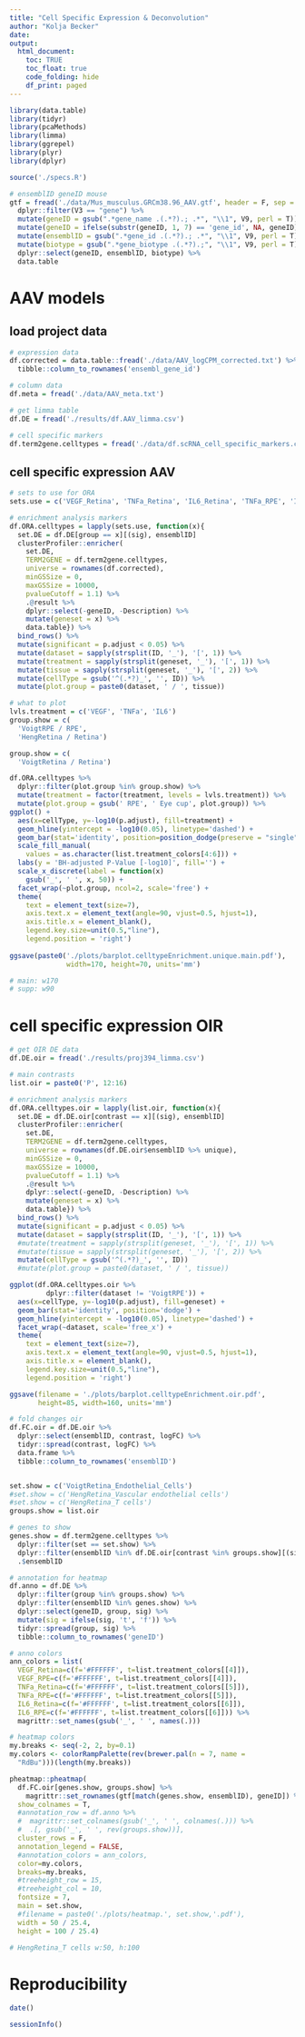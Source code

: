 ```yaml
---
title: "Cell Specific Expression & Deconvolution"
author: "Kolja Becker"
date: 
output:
  html_document:
    toc: TRUE
    toc_float: true
    code_folding: hide
    df_print: paged
---
```


```r

library(data.table)
library(tidyr)
library(pcaMethods)
library(limma)
library(ggrepel)
library(plyr)
library(dplyr)

source('./specs.R')

```


```r

# ensemblID geneID mouse
gtf = fread('./data/Mus_musculus.GRCm38.96_AAV.gtf', header = F, sep = "\t") %>%
  dplyr::filter(V3 == "gene") %>%
  mutate(geneID = gsub(".*gene_name .(.*?).; .*", "\\1", V9, perl = T)) %>%
  mutate(geneID = ifelse(substr(geneID, 1, 7) == 'gene_id', NA, geneID)) %>%
  mutate(ensemblID = gsub(".*gene_id .(.*?).; .*", "\\1", V9, perl = T)) %>%
  mutate(biotype = gsub(".*gene_biotype .(.*?).;", "\\1", V9, perl = T)) %>%
  dplyr::select(geneID, ensemblID, biotype) %>%
  data.table

```

# AAV models

## load project data

```r

# expression data
df.corrected = data.table::fread('./data/AAV_logCPM_corrected.txt') %>%
  tibble::column_to_rownames('ensembl_gene_id')

# column data
df.meta = fread('./data/AAV_meta.txt')

# get limma table
df.DE = fread('./results/df.AAV_limma.csv')

# cell specific markers
df.term2gene.celltypes = fread('./data/df.scRNA_cell_specific_markers.csv')

```

## cell specific expression AAV

```r

# sets to use for ORA
sets.use = c('VEGF_Retina', 'TNFa_Retina', 'IL6_Retina', 'TNFa_RPE', 'IL6_RPE')

# enrichment analysis markers
df.ORA.celltypes = lapply(sets.use, function(x){
  set.DE = df.DE[group == x][(sig), ensemblID]
  clusterProfiler::enricher(
    set.DE,
    TERM2GENE = df.term2gene.celltypes,
    universe = rownames(df.corrected),
    minGSSize = 0,
    maxGSSize = 10000,
    pvalueCutoff = 1.1) %>%
    .@result %>%
    dplyr::select(-geneID, -Description) %>%
    mutate(geneset = x) %>%
    data.table}) %>%
  bind_rows() %>%
  mutate(significant = p.adjust < 0.05) %>%
  mutate(dataset = sapply(strsplit(ID, '_'), '[', 1)) %>%
  mutate(treatment = sapply(strsplit(geneset, '_'), '[', 1)) %>%
  mutate(tissue = sapply(strsplit(geneset, '_'), '[', 2)) %>%
  mutate(cellType = gsub('^(.*?)_', '', ID)) %>%
  mutate(plot.group = paste0(dataset, ' / ', tissue))

```

```r

# what to plot
lvls.treatment = c('VEGF', 'TNFa', 'IL6')
group.show = c(
  'VoigtRPE / RPE',
  'HengRetina / Retina')

group.show = c(
  'VoigtRetina / Retina')

df.ORA.celltypes %>%
  dplyr::filter(plot.group %in% group.show) %>%
  mutate(treatment = factor(treatment, levels = lvls.treatment)) %>%
  mutate(plot.group = gsub(' RPE', ' Eye cup', plot.group)) %>%
ggplot() +
  aes(x=cellType, y=-log10(p.adjust), fill=treatment) +
  geom_hline(yintercept = -log10(0.05), linetype='dashed') +
  geom_bar(stat='identity', position=position_dodge(preserve = "single")) +
  scale_fill_manual(
    values = as.character(list.treatment_colors[4:6])) +
  labs(y = 'BH-adjusted P-Value [-log10]', fill='') +
  scale_x_discrete(label = function(x)
    gsub('_', ' ', x, 50)) +
  facet_wrap(~plot.group, ncol=2, scale='free') +
  theme(
    text = element_text(size=7),
    axis.text.x = element_text(angle=90, vjust=0.5, hjust=1),
    axis.title.x = element_blank(),
    legend.key.size=unit(0.5,"line"),
    legend.position = 'right')
  
ggsave(paste0('./plots/barplot.celltypeEnrichment.unique.main.pdf'),
              width=170, height=70, units='mm')

# main: w170
# supp: w90

```

# cell specific expression OIR

```r

# get OIR DE data
df.DE.oir = fread('./results/proj394_limma.csv')

# main contrasts
list.oir = paste0('P', 12:16)

# enrichment analysis markers
df.ORA.celltypes.oir = lapply(list.oir, function(x){
  set.DE = df.DE.oir[contrast == x][(sig), ensemblID]
  clusterProfiler::enricher(
    set.DE,
    TERM2GENE = df.term2gene.celltypes,
    universe = rownames(df.DE.oir$ensemblID %>% unique),
    minGSSize = 0,
    maxGSSize = 10000,
    pvalueCutoff = 1.1) %>%
    .@result %>%
    dplyr::select(-geneID, -Description) %>%
    mutate(geneset = x) %>%
    data.table}) %>%
  bind_rows() %>%
  mutate(significant = p.adjust < 0.05) %>%
  mutate(dataset = sapply(strsplit(ID, '_'), '[', 1)) %>%
  #mutate(treatment = sapply(strsplit(geneset, '_'), '[', 1)) %>%
  #mutate(tissue = sapply(strsplit(geneset, '_'), '[', 2)) %>%
  mutate(cellType = gsub('^(.*?)_', '', ID))
  #mutate(plot.group = paste0(dataset, ' / ', tissue))

ggplot(df.ORA.celltypes.oir %>%
         dplyr::filter(dataset != 'VoigtRPE')) +
  aes(x=cellType, y=-log10(p.adjust), fill=geneset) +
  geom_bar(stat='identity', position='dodge') +
  geom_hline(yintercept = -log10(0.05), linetype='dashed') +
  facet_wrap(~dataset, scale='free_x') +
  theme(
    text = element_text(size=7),
    axis.text.x = element_text(angle=90, vjust=0.5, hjust=1),
    axis.title.x = element_blank(),
    legend.key.size=unit(0.5,"line"),
    legend.position = 'right')

ggsave(filename = './plots/barplot.celltypeEnrichment.oir.pdf',
       height=85, width=160, units='mm')

```

```r

# fold changes oir
df.FC.oir = df.DE.oir %>%
  dplyr::select(ensemblID, contrast, logFC) %>%
  tidyr::spread(contrast, logFC) %>%
  data.frame %>%
  tibble::column_to_rownames('ensemblID')


set.show = c('VoigtRetina_Endothelial_Cells')
#set.show = c('HengRetina_Vascular endothelial cells')
#set.show = c('HengRetina_T cells')
groups.show = list.oir

# genes to show
genes.show = df.term2gene.celltypes %>%
  dplyr::filter(set == set.show) %>%
  dplyr::filter(ensemblID %in% df.DE.oir[contrast %in% groups.show][(sig)]$ensemblID) %>%
  .$ensemblID

# annotation for heatmap
df.anno = df.DE %>%
  dplyr::filter(group %in% groups.show) %>%
  dplyr::filter(ensemblID %in% genes.show) %>%
  dplyr::select(geneID, group, sig) %>%
  mutate(sig = ifelse(sig, 't', 'f')) %>%
  tidyr::spread(group, sig) %>%
  tibble::column_to_rownames('geneID')

# anno colors
ann_colors = list(
  VEGF_Retina=c(f='#FFFFFF', t=list.treatment_colors[[4]]),
  VEGF_RPE=c(f='#FFFFFF', t=list.treatment_colors[[4]]),
  TNFa_Retina=c(f='#FFFFFF', t=list.treatment_colors[[5]]),
  TNFa_RPE=c(f='#FFFFFF', t=list.treatment_colors[[5]]),
  IL6_Retina=c(f='#FFFFFF', t=list.treatment_colors[[6]]),
  IL6_RPE=c(f='#FFFFFF', t=list.treatment_colors[[6]])) %>%
  magrittr::set_names(gsub('_', ' ', names(.)))

# heatmap colors
my.breaks <- seq(-2, 2, by=0.1) 
my.colors <- colorRampPalette(rev(brewer.pal(n = 7, name =
  "RdBu")))(length(my.breaks))

pheatmap::pheatmap(
  df.FC.oir[genes.show, groups.show] %>%
    magrittr::set_rownames(gtf[match(genes.show, ensemblID), geneID]) %>% t,
  show_colnames = T,
  #annotation_row = df.anno %>%
  #  magrittr::set_colnames(gsub('_', ' ', colnames(.))) %>%
  #  .[, gsub('_', ' ', rev(groups.show))],
  cluster_rows = F, 
  annotation_legend = FALSE,
  #annotation_colors = ann_colors,
  color=my.colors,
  breaks=my.breaks,
  #treeheight_row = 15,
  #treeheight_col = 10,
  fontsize = 7,
  main = set.show,
  #filename = paste0('./plots/heatmap.', set.show,'.pdf'),
  width = 50 / 25.4,
  height = 100 / 25.4)

# HengRetina_T cells w:50, h:100

```

# Reproducibility

```r
date()
```

```r
sessionInfo()
```
